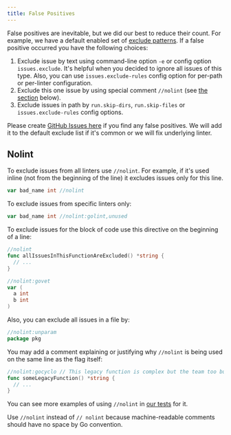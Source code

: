 ```yaml
---
title: False Positives
---
```


False positives are inevitable, but we did our best to reduce their count. For example, we have a default enabled set of [exclude patterns](/usage/configuration#command-line-options). If a false positive occurred you have the following choices:

1. Exclude issue by text using command-line option `-e` or config option `issues.exclude`. It's helpful when you decided to ignore all issues of this type. Also, you can use `issues.exclude-rules` config option for per-path or per-linter configuration.
2. Exclude this one issue by using special comment `//nolint` (see [the section](#nolint) below).
3. Exclude issues in path by `run.skip-dirs`, `run.skip-files` or `issues.exclude-rules` config options.

Please create [GitHub Issues here](https://github.com/anduril/golangci-lint/issues/new) if you find any false positives. We will add it to the default exclude list if it's common or we will fix underlying linter.

## Nolint

To exclude issues from all linters use `//nolint`. For example, if it's used inline (not from the beginning of the line) it excludes issues only for this line.

```go
var bad_name int //nolint
```

To exclude issues from specific linters only:

```go
var bad_name int //nolint:golint,unused
```

To exclude issues for the block of code use this directive on the beginning of a line:

```go
//nolint
func allIssuesInThisFunctionAreExcluded() *string {
  // ...
}

//nolint:govet
var (
  a int
  b int
)
```

Also, you can exclude all issues in a file by:

```go
//nolint:unparam
package pkg
```

You may add a comment explaining or justifying why `//nolint` is being used on the same line as the flag itself:

```go
//nolint:gocyclo // This legacy function is complex but the team too busy to simplify it
func someLegacyFunction() *string {
  // ...
}
```

You can see more examples of using `//nolint` in [our tests](https://github.com/anduril/golangci-lint/tree/master/pkg/result/processors/testdata) for it.

Use `//nolint` instead of `// nolint` because machine-readable comments should have no space by Go convention.
